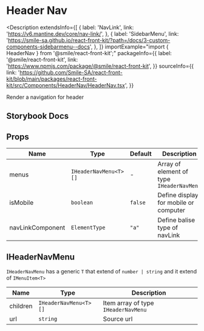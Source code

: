 # Header Nav

<Description
  extendsInfo={[
    {
      label: 'NavLink',
      link: 'https://v6.mantine.dev/core/nav-link/',
    },
    {
      label: 'SidebarMenu',
      link: 'https://smile-sa.github.io/react-front-kit/?path=/docs/3-custom-components-sidebarmenu--docs',
    },
  ]}
  importExample="import { HeaderNav } from '@smile/react-front-kit';"
  packageInfo={{
    label: '@smile/react-front-kit',
    link: 'https://www.npmjs.com/package/@smile/react-front-kit',
  }}
  sourceInfo={{
    link: 'https://github.com/Smile-SA/react-front-kit/blob/main/packages/react-front-kit/src/Components/HeaderNav/HeaderNav.tsx',
  }}
>
  Render a navigation for header
</Description>

## Storybook Docs

<StorybookEmbed storyId="3-custom-components-headernav--docs" height="1210" />

## Props

| Name              | Type                  | Default | Description                               |
| ----------------- | --------------------- | ------- | ----------------------------------------- |
| menus <required/> | `IHeaderNavMenu<T>[]` | -       | Array of element of type `IHeaderNavMenu` |
| isMobile          | `boolean`             | `false` | Define display for mobile or computer     |
| navLinkComponent  | `ElementType`         | `"a"`   | Define balise type of navLink             |

## IHeaderNavMenu

`IHeaderNavMenu` has a generic `T` that extend of `number | string` and it extend of `IMenuItem<T>`

| Name     | Type                  | Description                         |
| -------- | --------------------- | ----------------------------------- |
| children | `IHeaderNavMenu<T>[]` | Item array of type `IHeaderNavMenu` |
| url      | `string`              | Source url                          |
